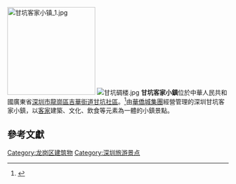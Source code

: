 {{Missing information|1=歷史|time=2020-10-20T19:49:23+00:00}}
[[File:甘坑客家小镇_1.jpg|200px]]
[[File:甘坑碉楼.jpg|thumb]]
'''甘坑客家小鎮'''位於中華人民共和國廣東省[[深圳市|深圳市]][[龍崗區|龍崗區]][[吉華街道|吉華街道]][[甘坑社區|甘坑社區]]。<ref>{{cite web |url=http://www.xinhuanet.com/politics/2018-09/27/c_1123490785.htm |title=深圳甘坑客家小鎮：小涼帽做出大IP 老村鎮煥發新活力 |publisher=新華網 |date=2018-09-27 |access-date=2020-09-21 |archive-date=2020-08-08 |archive-url=https://web.archive.org/web/20200808224941/http://www.xinhuanet.com/politics/2018-09/27/c_1123490785.htm |dead-url=no }}</ref>由[[華僑城集團|華僑城集團]]經營管理的深圳甘坑客家小鎮，以[[客家|客家]]建築、文化、飲食等元素為一體的小鎮景點。

==參考文獻==
{{reflist}}

[[Category:龙岗区建筑物|Category:龙岗区建筑物]]
[[Category:深圳旅游景点|Category:深圳旅游景点]]